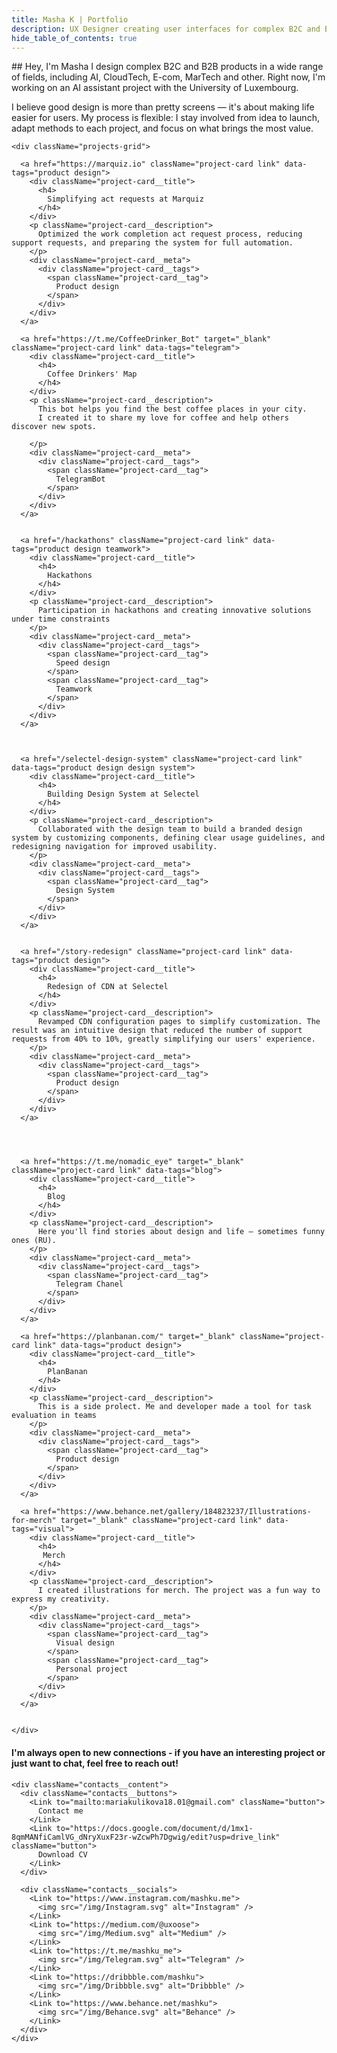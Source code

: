 ```yaml
---
title: Masha K | Portfolio
description: UX Designer creating user interfaces for complex B2C and B2B products in AI, CloudTech, E-com and MarTech
hide_table_of_contents: true
---
```




<div className="container body">
  <section className="section" >
  <div className="bio"> 
  ## Hey, I'm Masha
  I design complex B2C and B2B products in a wide range of fields, including AI, CloudTech, E-com, MarTech and other. Right now, I'm working on an AI assistant project with the University of Luxembourg.  

  I believe good design is more than pretty screens — it's about making life easier for users.
  My process is flexible: I stay involved from idea to launch, adapt methods to each project, and focus on what brings the most value.
    </div>
  </section>

  <section className="section">

    <div className="projects-grid">

      <a href="https://marquiz.io" className="project-card link" data-tags="product design">
        <div className="project-card__title">
          <h4>
            Simplifying act requests at Marquiz
          </h4>
        </div>
        <p className="project-card__description">
          Optimized the work completion act request process, reducing support requests, and preparing the system for full automation.
        </p>
        <div className="project-card__meta">
          <div className="project-card__tags">
            <span className="project-card__tag">
              Product design
            </span>
          </div>
        </div>
      </a>

      <a href="https://t.me/CoffeeDrinker_Bot" target="_blank" className="project-card link" data-tags="telegram">
        <div className="project-card__title">
          <h4>
            Coffee Drinkers' Map
          </h4>
        </div>
        <p className="project-card__description">
          This bot helps you find the best coffee places in your city.
          I created it to share my love for coffee and help others discover new spots.

        </p>
        <div className="project-card__meta">
          <div className="project-card__tags">
            <span className="project-card__tag">
              TelegramBot
            </span>
          </div>
        </div>
      </a>


      <a href="/hackathons" className="project-card link" data-tags="product design teamwork">
        <div className="project-card__title">
          <h4>
            Hackathons
          </h4>
        </div>
        <p className="project-card__description">
          Participation in hackathons and creating innovative solutions under time constraints
        </p>
        <div className="project-card__meta">
          <div className="project-card__tags">
            <span className="project-card__tag">
              Speed design
            </span>
            <span className="project-card__tag">
              Teamwork
            </span>
          </div>
        </div>
      </a>

      

      <a href="/selectel-design-system" className="project-card link" data-tags="product design design system">
        <div className="project-card__title">
          <h4>
            Building Design System at Selectel
          </h4>
        </div>
        <p className="project-card__description">
          Collaborated with the design team to build a branded design system by customizing components, defining clear usage guidelines, and redesigning navigation for improved usability.
        </p>
        <div className="project-card__meta">
          <div className="project-card__tags">
            <span className="project-card__tag">
              Design System
            </span>
          </div>
        </div>
      </a>


      <a href="/story-redesign" className="project-card link" data-tags="product design">
        <div className="project-card__title">
          <h4>
            Redesign of CDN at Selectel
          </h4>
        </div>
        <p className="project-card__description">
          Revamped CDN configuration pages to simplify customization. The result was an intuitive design that reduced the number of support requests from 40% to 10%, greatly simplifying our users' experience.
        </p>
        <div className="project-card__meta">
          <div className="project-card__tags">
            <span className="project-card__tag">
              Product design
            </span>
          </div>
        </div>
      </a>


      

      <a href="https://t.me/nomadic_eye" target="_blank" className="project-card link" data-tags="blog">
        <div className="project-card__title">
          <h4>
            Blog
          </h4>
        </div>
        <p className="project-card__description">
          Here you'll find stories about design and life — sometimes funny ones (RU).
        </p>
        <div className="project-card__meta">
          <div className="project-card__tags">
            <span className="project-card__tag">
              Telegram Chanel
            </span>
          </div>
        </div>
      </a>

      <a href="https://planbanan.com/" target="_blank" className="project-card link" data-tags="product design">
        <div className="project-card__title">
          <h4>
            PlanBanan
          </h4>
        </div>
        <p className="project-card__description">
          This is a side prolect. Me and developer made a tool for task evaluation in teams
        </p>
        <div className="project-card__meta">
          <div className="project-card__tags">
            <span className="project-card__tag">
              Product design
            </span>
          </div>
        </div>
      </a>

      <a href="https://www.behance.net/gallery/184823237/Illustrations-for-merch" target="_blank" className="project-card link" data-tags="visual">
        <div className="project-card__title">
          <h4>
           Merch
          </h4>
        </div>
        <p className="project-card__description">
          I created illustrations for merch. The project was a fun way to express my creativity.
        </p>
        <div className="project-card__meta">
          <div className="project-card__tags">
            <span className="project-card__tag">
              Visual design
            </span>
            <span className="project-card__tag">
              Personal project
            </span>
          </div>
        </div>
      </a>

      
    </div>
  </section>

  <section className="section contacts">
    <h4 className="contacts__description">
      I'm always open to new connections - if you have an interesting project or just want to chat, feel free to reach out!
    </h4>

    <div className="contacts__content">
      <div className="contacts__buttons">
        <Link to="mailto:mariakulikova18.01@gmail.com" className="button">
          Contact me
        </Link>
        <Link to="https://docs.google.com/document/d/1mx1-8qmMANfiCamlVG_dNryXuxF23r-wZcwPh7Dgwig/edit?usp=drive_link" className="button">
          Download CV
        </Link>
      </div>

      <div className="contacts__socials">
        <Link to="https://www.instagram.com/mashku.me">
          <img src="/img/Instagram.svg" alt="Instagram" />
        </Link>
        <Link to="https://medium.com/@uxoose">
          <img src="/img/Medium.svg" alt="Medium" />
        </Link>
        <Link to="https://t.me/mashku_me">
          <img src="/img/Telegram.svg" alt="Telegram" />
        </Link>
        <Link to="https://dribbble.com/mashku">
          <img src="/img/Dribbble.svg" alt="Dribbble" />
        </Link>
        <Link to="https://www.behance.net/mashku">
          <img src="/img/Behance.svg" alt="Behance" />
        </Link>
      </div>
    </div>
  </section>
</div>